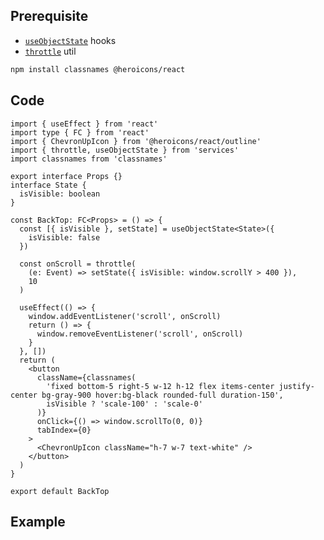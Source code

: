 
## Prerequisite

- [`useObjectState`](/docs/hooks/useObjectState) hooks
- [`throttle`](/docs/utils/throttle) util

```bash npm2yarn
npm install classnames @heroicons/react
```

## Code

```tsx title="components/BackTop/index.tsx"
import { useEffect } from 'react'
import type { FC } from 'react'
import { ChevronUpIcon } from '@heroicons/react/outline'
import { throttle, useObjectState } from 'services'
import classnames from 'classnames'

export interface Props {}
interface State {
  isVisible: boolean
}

const BackTop: FC<Props> = () => {
  const [{ isVisible }, setState] = useObjectState<State>({
    isVisible: false
  })

  const onScroll = throttle(
    (e: Event) => setState({ isVisible: window.scrollY > 400 }),
    10
  )

  useEffect(() => {
    window.addEventListener('scroll', onScroll)
    return () => {
      window.removeEventListener('scroll', onScroll)
    }
  }, [])
  return (
    <button
      className={classnames(
        'fixed bottom-5 right-5 w-12 h-12 flex items-center justify-center bg-gray-900 hover:bg-black rounded-full duration-150',
        isVisible ? 'scale-100' : 'scale-0'
      )}
      onClick={() => window.scrollTo(0, 0)}
      tabIndex={0}
    >
      <ChevronUpIcon className="h-7 w-7 text-white" />
    </button>
  )
}

export default BackTop
```

## Example

<Codesandbox name="backtop" />
